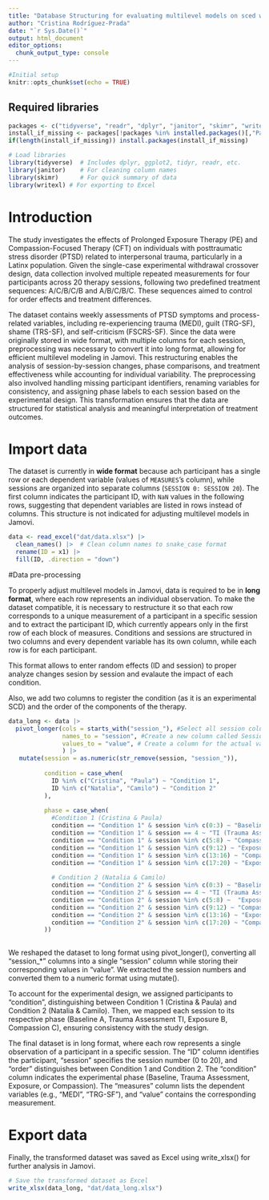 ```yaml
---
title: "Database Structuring for evaluating multilevel models on sced with empirical data from Bernal et al. 2025"
author: "Cristina Rodríguez-Prada"
date: "`r Sys.Date()`"
output: html_document
editor_options: 
  chunk_output_type: console
---
```


```r
#Initial setup
knitr::opts_chunk$set(echo = TRUE)
```

## Required libraries

```r
packages <- c("tidyverse", "readr", "dplyr", "janitor", "skimr", "writexl")
install_if_missing <- packages[!packages %in% installed.packages()[,"Package"]]
if(length(install_if_missing)) install.packages(install_if_missing)

# Load libraries
library(tidyverse)  # Includes dplyr, ggplot2, tidyr, readr, etc.
library(janitor)    # For cleaning column names
library(skimr)      # For quick summary of data
library(writexl) # For exporting to Excel
```

# Introduction

The study investigates the effects of Prolonged Exposure Therapy (PE) and Compassion-Focused Therapy (CFT) on individuals with posttraumatic stress disorder (PTSD) related to interpersonal trauma, particularly in a Latinx population.
Given the single-case experimental withdrawal crossover design, data collection involved multiple repeated measurements for four participants across 20 therapy sessions, following two predefined treatment sequences: A/C/B/C/B and A/B/C/B/C.
These sequences aimed to control for order effects and treatment differences.

The dataset contains weekly assessments of PTSD symptoms and process-related variables, including re-experiencing trauma (MEDI), guilt (TRG-SF), shame (TRS-SF), and self-criticism (FSCRS-SF).
Since the data were originally stored in wide format, with multiple columns for each session, preprocessing was necessary to convert it into long format, allowing for efficient multilevel modeling in Jamovi.
This restructuring enables the analysis of session-by-session changes, phase comparisons, and treatment effectiveness while accounting for individual variability.
The preprocessing also involved handling missing participant identifiers, renaming variables for consistency, and assigning phase labels to each session based on the experimental design.
This transformation ensures that the data are structured for statistical analysis and meaningful interpretation of treatment outcomes.

# Import data

The dataset is currently in **wide format** because ach participant has a single row or each dependent variable (values of `MEASURES`'s column), while sessions are organized into separate columns (`SESSION 0: SESSION 20`).
The first column indicates the participant ID, with `NaN` values in the following rows, suggesting that dependent variables are listed in rows instead of columns.
This structure is not indicated for adjusting multilevel models in Jamovi.

```r
data <- read_excel("dat/data.xlsx") |> 
  clean_names() |>  # Clean column names to snake_case format
  rename(ID = x1) |> 
  fill(ID, .direction = "down")
```

#Data pre-processing

To properly adjust multilevel models in Jamovi, data is required to be in **long format**, where each row represents an individual observation.
To make the dataset compatible, it is necessary to restructure it so that each row corresponds to a unique measurement of a participant in a specific session and to extract the participant ID, which currently appears only in the first row of each block of measures.
Conditions and sessions are structured in two columns and every dependent variable has its own column, while each row is for each participant.

This format allows to enter random effects (ID and session) to proper analyze changes sesion by session and evalaute the impact of each condition.

Also, we add two columns to register the condition (as it is an experimental SCD) and the order of the components of the therapy.

```r
data_long <- data |> 
  pivot_longer(cols = starts_with("session_"), #Select all session columns
               names_to = "session", #Create a new column called Session
               values_to = "value", # Create a column for the actual values
               ) |> 
   mutate(session = as.numeric(str_remove(session, "session_")),
          
          condition = case_when(
            ID %in% c("Cristina", "Paula") ~ "Condition 1",
            ID %in% c("Natalia", "Camilo") ~ "Condition 2"
          ),
          
          phase = case_when(
            #Condition 1 (Cristina & Paula)
            condition == "Condition 1" & session %in% c(0:3) ~ "Baseline (A)",
            condition == "Condition 1" & session == 4 ~ "TI (Trauma Assessment)",
            condition == "Condition 1" & session %in% c(5:8) ~ "Compassion (C1)",
            condition == "Condition 1" & session %in% c(9:12) ~ "Exposure (B1)",
            condition == "Condition 1" & session %in% c(13:16) ~ "Compassion (C2)",
            condition == "Condition 1" & session %in% c(17:20) ~ "Exposure (B2)",
            
            # Condition 2 (Natalia & Camilo)
            condition == "Condition 2" & session %in% c(0:3) ~ "Baseline (A)",
            condition == "Condition 2" & session == 4 ~ "TI (Trauma Assessment)",
            condition == "Condition 2" & session %in% c(5:8) ~  "Exposure (B1)",
            condition == "Condition 2" & session %in% c(9:12) ~ "Compassion (C1)",
            condition == "Condition 2" & session %in% c(13:16) ~ "Exposure (B2)",
            condition == "Condition 2" & session %in% c(17:20) ~ "Compassion (C2)",
          ))
  
```

We reshaped the dataset to long format using pivot_longer(), converting all "session\_\*" columns into a single "session" column while storing their corresponding values in "value".
We extracted the session numbers and converted them to a numeric format using mutate().

To account for the experimental design, we assigned participants to "condition", distinguishing between Condition 1 (Cristina & Paula) and Condition 2 (Natalia & Camilo).
Then, we mapped each session to its respective phase (Baseline A, Trauma Assessment TI, Exposure B, Compassion C), ensuring consistency with the study design.

The final dataset is in long format, where each row represents a single observation of a participant in a specific session.
The "ID" column identifies the participant, "session" specifies the session number (0 to 20), and "order" distinguishes between Condition 1 and Condition 2.
The "condition" column indicates the experimental phase (Baseline, Trauma Assessment, Exposure, or Compassion).
The "measures" column lists the dependent variables (e.g., "MEDI", "TRG-SF"), and "value" contains the corresponding measurement.

# Export data

Finally, the transformed dataset was saved as Excel using write_xlsx() for further analysis in Jamovi.

```r
# Save the transformed dataset as Excel
write_xlsx(data_long, "dat/data_long.xlsx")
```
